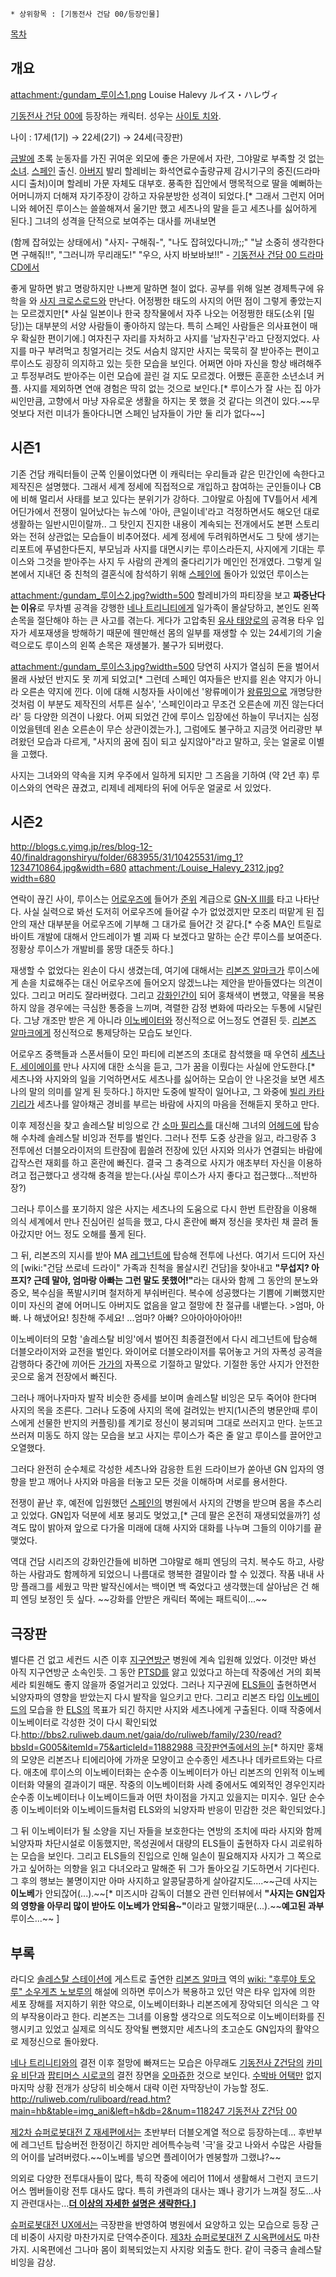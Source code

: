  * 상위항목 : [기동전사 건담 00/등장인물]

[[목차]]
== 개요 ==

attachment:/gundam_루이스1.png
Louise Halevy
ルイス・ハレヴィ

[[기동전사 건담 00]]에 등장하는 캐릭터. 성우는 [[사이토 치와]].

나이 : 17세(1기) → 22세(2기) → 24세(극장판)

[[금발]]에 초록 눈동자를 가진 귀여운 외모에 좋은 가문에서 자란, 그야말로 부족할 것 없는 [[소녀]]. [[스페인]] 출신. [[아버지]] 발리 할레비는 화석연료수출량규제 감시기구의 중진(드라마시디 출처)이며 할레비 가문 자체도 대부호. 풍족한 집안에서 맹목적으로 딸을 예뻐하는 어머니까지 더해져 자기주장이 강하고 자유분방한 성격이 되었다.[* 그래서 그런지 어머니와 헤어진 루이스는 쓸쓸해져서 울기만 했고 세츠나의 말을 듣고 세츠나를 싫어하게 된다.] 그녀의 성격을 단적으로 보여주는 대사를 꺼내보면 

(함께 잡혀있는 상태에서)
"사지- 구해줘-", "나도 잡혀있다니까;;"
"날 소중히 생각한다면 구해줘!!", "그러니까 무리래도!"
"우으, 사지 바보바보!!"
- [[기동전사 건담 00 드라마CD]]에서

좋게 말하면 밝고 명랑하지만 나쁘게 말하면 철이 없다. 공부를 위해 일본 경제특구에 유학을 와 [[사지 크로스로드]]와 만난다. 어정쩡한 태도의 사지의 어떤 점이 그렇게 좋았는지는 모르겠지만[* 사실 일본이나 한국 창작물에서 자주 나오는 어정쩡한 태도(소위 [밀당])는 대부분의 서양 사람들이 좋아하지 않는다. 특히 스페인 사람들은 의사표현이 매우 확실한 편이기에.] 여자친구 자리를 자처하고 사지를 '남자친구'라고 단정지었다. 사지를 마구 부려먹고 칭얼거리는 것도 서슴치 않지만 사지는 묵묵히 잘 받아주는 편이고 루이스도 굉장히 의지하고 있는 듯한 모습을 보인다. 어쩌면 아마 자신을 항상 배려해주고 투정부려도 받아주는 이런 모습에 끌린 걸 지도 모르겠다. 어쨌든 훈훈한 소년소녀 커플. 사지를 제외하면 연애 경험은 딱히 없는 것으로 보인다.[* 루이스가 잘 사는 집 아가씨인만큼, 고향에서 마냥 자유로운 생활을 하지는 못 했을 것 같다는 의견이 있다.~~무엇보다 저런 미녀가 돌아다니면 스페인 남자들이 가만 둘 리가 없다~~]
== 시즌1 ==
기존 건담 캐릭터들이 군쪽 인물이었다면 이 캐릭터는 우리들과 같은 민간인에 속한다고 제작진은 설명했다. 그래서 세계 정세에 직접적으로 개입하고 참여하는 군인들이나 CB에 비해 멀리서 사태를 보고 있다는 분위기가 강하다. 그야말로 아침에 TV틀어서 세계 어딘가에서 전쟁이 일어났다는 뉴스에 '아아, 큰일이네'라고 걱정하면서도 해오던 대로 생활하는 일반시민이랄까.. 그 탓인지 진지한 내용이 계속되는 전개에서도 본편 스토리와는 전혀 상관없는 모습들이 비추어졌다. 세계 정세에 두려워하면서도 그 탓에 생기는 리포트에 푸념한다든지, 부모님과 사지를 대면시키는 루이스라든지, 사지에게 기대는 루이스와 그것을 받아주는 사지 두 사람의 관계의 줄다리기가 메인인 전개였다. 그렇게 일본에서 지내던 중 친척의 결혼식에 참석하기 위해 [[스페인]]에 돌아가 있었던 루이스는 

attachment:/gundam_루이스2.jpg?width=500
할레비가의 파티장을 보고 '''짜증난다는 이유'''로 무차별 공격을 강행한 [[네나 트리니티]]에게 일가족이 몰살당하고, 본인도 왼쪽 손목을 절단해야 하는 큰 사고를 겪는다. 게다가 고압축된 [[유사 태양로]]의 공격용 타우 입자가 세포재생을 방해하기 때문에 웬만해선 몸의 일부를 재생할 수 있는 24세기의 기술력으로도 루이스의 왼쪽 손목은 재생불가. 불구가 되버렸다.

attachment:/gundam_루이스3.jpg?width=500
당연히 사지가 열심히 돈을 벌어서 몰래 사놨던 반지도 못 끼게 되었고[* 그런데 스페인 여자들은 반지를 왼손 약지가 아니라 오른손 약지에 낀다. 이에 대해 시청자들 사이에선 '왕류메이가 [[왕류밍]]으로 개명당한 것처럼 이 부분도 제작진의 서투른 실수', '스페인이라고 무조건 오른손에 끼진 않는다더라' 등 다양한 의견이 나왔다. 어찌 되었건 간에 루이스 입장에선 하늘이 무너지는 심정이었을텐데 왼손 오른손이 무슨 상관이겠는가.], 그럼에도 불구하고 지금껏 어리광만 부려왔던 모습과 다르게, "사지의 꿈에 짐이 되고 싶지않아"라고 말하고, 웃는 얼굴로 이별을 고했다.

사지는 그녀와의 약속을 지켜 우주에서 일하게 되지만 그 즈음을 기하여 (약 2년 후) 루이스와의 연락은 끊겼고, 리제네 레제타의 뒤에 어두운 얼굴로 서 있었다.

== 시즌2 ==
http://blogs.c.yimg.jp/res/blog-12-40/finaldragonshiryu/folder/683955/31/10425531/img_1?1234710864.jpg&width=680 
attachment:/Louise_Halevy_2312.jpg?width=680

연락이 끊긴 사이, 루이스는 [[어로우즈]]에 들어가 [[준위]] 계급으로 [[GN-X III]]를 타고 나타난다. 사실 실력으로 봐선 도저히 어로우즈에 들어갈 수가 없었겠지만 모조리 떠맡게 된 집안의 재산 대부분을 어로우즈에 기부해 그 대가로 들어간 것 같다.[* 수중 MA인 트릴로바이트 개발에 대해서 안드레이가 별 괴짜 다 보겠다고 말하는 순간 루이스를 보여준다. 정황상 루이스가 개발비를 몽땅 대준듯 하다.]

재생할 수 없었다는 왼손이 다시 생겼는데, 여기에 대해서는 [[리본즈 알마크]]가 루이스에게 손을 치료해주는 대신 어로우즈에 들어오지 않겠느냐는 제안을 받아들였다는 의견이 있다. 그리고 머리도 잘라버렸다. 그리고 [[강화인간]]이 되어 홍채색이 변했고, 약물을 복용하지 않을 경우에는 극심한 통증을 느끼며, 격렬한 감정 변화에 따라오는 두통에 시달린다. 그냥 개조만 받은 게 아니라 [[이노베이터]]와 정신적으로 어느정도 연결된 듯. [[리본즈 알마크]]에게 정신적으로 통제당하는 모습도 보인다.

어로우즈 중핵들과 스폰서들이 모인 파티에 리본즈의 초대로 참석했을 때 우연히 [[세츠나 F. 세이에이]]를 만나 사지에 대한 소식을 듣고, 그가 꿈을 이뤘다는 사실에 안도한다.[* 세츠나와 사지와의 일을 기억하면서도 세츠나를 싫어하는 모습이 안 나온것을 보면 세츠나의 말의 의미를 알게 된 듯하다.] 하지만 도중에 발작이 일어나고, 그 와중에 [[빌리 카타기리]]가 세츠나를 알아채곤 경비를 부르는 바람에 사지의 마음을 전해듣지 못하고 만다.

이후 제정신을 찾고 솔레스탈 비잉으로 간 [[소마 필리스]]를 대신해 그녀의 [[어헤드]]에 탑승해 수차례 솔레스탈 비잉과 전투를 벌인다. 그러나 전투 도중 상관을 잃고, 라그랑쥬 3 전투에선 더블오라이저의 트란잠에 휩쓸려 전장에 있던 사지와 의사가 연결되는 바람에 갑작스런 재회를 하고 혼란에 빠진다. 결국 그 충격으로 사지가 애초부터 자신을 이용하려고 접근했다고 생각해 충격을 받는다.(사실 루이스가 사지 좋다고 접근했다...적반하장?)

그러나 루이스를 포기하지 않은 사지는 세츠나의 도움으로 다시 한번 트란잠을 이용해 의식 세계에서 만나 진심어린 설득을 했고, 다시 혼란에 빠져 정신을 못차린 채 끌려 돌아갔지만 어느 정도 오해를 풀게 된다.

그 뒤, 리본즈의 지시를 받아 MA [[레그넌트]]에 탑승해 전투에 나선다. 여기서 드디어 자신의 [wiki:"건담 쓰로네 드라이" 가족과 친척을 몰살시킨 건담]을 찾아내고 '''"무섭지? 아프지? 근데 말야, 엄마랑 아빠는 그런 말도 못했어!"'''라는 대사와 함께 그 동안의 분노와 증오, 복수심을 폭발시키며 철저하게 부숴버린다. 복수에 성공했다는 기쁨에 기뻐했지만 이미 자신의 곁에 어머니도 아버지도 없음을 알고 절망에 찬 절규를 내뱉는다.
>엄마, 아빠. 나 해냈어요! 칭찬해 주세요! ...엄마? 아빠? 으아아아아아아!!

이노베이터의 모함 '솔레스탈 비잉'에서 벌어진 최종결전에서 다시 레그넌트에 탑승해 더블오라이저와 교전을 벌인다. 와이어로 더블오라이저를 묶어놓고 거의 자폭성 공격을 감행하다 중간에 끼어든 [[가가]]의 자폭으로 기절하고 말았다. 기절한 동안 사지가 안전한 곳으로 옮겨 전장에서 빠진다.

그러나 깨어나자마자 발작 비슷한 증세를 보이며 솔레스탈 비잉은 모두 죽어야 한다며 사지의 목을 조른다. 그러나 도중에 사지의 목에 걸려있는 반지(1시즌의 병문안때 루이스에게 선물한 반지의 커플링)를 계기로 정신이 붕괴되며 그대로 쓰러지고 만다. 눈뜨고 쓰러져 미동도 하지 않는 모습을 보고 사지는 루이스가 죽은 줄 알고 루이스를 끌어안고 오열했다.

그러다 완전히 순수체로 각성한 세츠나와 감응한 트윈 드라이브가 쏟아낸 GN 입자의 영향을 받고 깨어나 사지와 마음을 터놓고 모든 것을 이해하며 서로를 용서한다.

전쟁이 끝난 후, 예전에 입원했던 [[스페인]]의 병원에서 사지의 간병을 받으며 몸을 추스리고 있었다. GN입자 덕분에 세포 붕괴도 멎었고,[* 근데 팔은 온전히 재생되었을까?] 성격도 많이 밝아져 앞으로 다가올 미래에 대해 사지와 대화를 나누며 그들의 이야기를 끝맺었다.

역대 건담 시리즈의 강화인간들에 비하면 그야말로 해피 엔딩의 극치. 복수도 하고, 사랑하는 사람과도 함께하게 되었으니 나름대로 행복한 결말이라 할 수 있겠다. 작품 내내 사망 플래그를 세웠고 막판 발작신에서는 백이면 백 죽었다고 생각했는데 살아남은 건 해피 엔딩 보정인 듯 싶다. ~~강화를 안받은 캐릭터 쪽에는 패트릭이...~~
== 극장판 ==
별다른 건 없고 세컨드 시즌 이후 [[지구연방군]] 병원에 계속 입원해 있었다. 이것만 봐선 아직 지구연방군 소속인듯. 그 동안 [[PTSD]]를 앓고 있었다고 하는데 작중에선 거의 회복세라 퇴원해도 좋지 않을까 중얼거리고 있었다. 그러나 지구권에 [[ELS]]들이 출현하면서 뇌양자파의 영향을 받았는지 다시 발작을 일으키고 만다. 그리고 리본즈 타입 [[이노베이드]]의 모습을 한 [[ELS]]의 목표가 되긴 하지만 사지와 세츠나에게 구출된다. 이때 작중에서 이노베이터로 각성한 것이 다시 확인되었다.[[http://bbs2.ruliweb.daum.net/gaia/do/ruliweb/family/230/read?bbsId=G005&itemId=75&articleId=11882988 극장판연출에서의 눈]][* 하지만 홍채의 모양은 리본즈나 티에리아에 가까운 모양이고 순수종인 세츠나나 데카르트와는 다르다. 애초에 루이스의 이노베이터화는 순수종 이노베이터가 아닌 리본즈의 인위적 이노베이터화 약물의 결과이기 때문. 작중의 이노베이터화 사례 중에서도 예외적인 경우인지라 순수종 이노베이터나 이노베이드들과 어떤 차이점을 가지고 있을지는 미지수. 일단 순수종 이노베이터와 이노베이드들처럼 ELS와의 뇌양자파 반응이 민감한 것은 확인되었다.] 

그 뒤 이노베이터가 될 소양을 지닌 자들을 보호한다는 연방의 조치에 따라 사지와 함께 뇌양자파 차단시설로 이동했지만, 목성권에서 대량의 ELS들이 출현하자 다시 괴로워하는 모습을 보인다. 그리고 ELS들의 진입으로 인해 일손이 필요해지자 사지가 그 쪽으로 가고 싶어하는 의향을 읽고 다녀오라고 말해준 뒤 그가 돌아오길 기도하면서 기다린다. 그 후의 행보는 불명이지만 아마 사지하고 알콩달콩하게 살아갈지도....~~근데 사지는 '''이노베'''가 안되잖어(...).~~[* 미즈시마 감독이 더블오 관련 인터뷰에서 '''"사지는 GN입자의 영향을 아무리 많이 받아도 이노베가 안되욤~"'''이라고 말했기때문(...).~~'''예고된 과부''' 루이스...~~ ]

== 부록 ==
라디오 [[솔레스탈 스테이션]]에 게스트로 출연한 [[리본즈 알마크]] 역의 [[wiki: "후루야 토오루" 소우게츠 노보루]]의 해설에 의하면 루이스가 복용하고 있던 약은 타우 입자에 의한 세포 장해를 저지하기 위한 약으로, 이노베이터화나 리본즈에게 장악되던 의식은 그 약의 부작용이라고 한다. 리본즈는 그녀를 이용할 생각으로 의도적으로 이노베이터화를 진행시키고 있었고 실제로 의식도 장악될 뻔했지만 세츠나의 초고순도 GN입자의 활약으로 제정신으로 돌아왔다.

[[네나 트리니티]]와의 결전 이후 절망에 빠져드는 모습은 아무래도 [[기동전사 Z건담]]의 [[카미유 비단]]과 [[팝티머스 시로코]]의 결전 장면을 [[오마쥬]]한 것으로 보인다. [[수박바 어택]]만 없지 마지막 상황 전개가 상당히 비슷해서 대략 이런 자막장난이 가능할 정도.  [[http://ruliweb.com/ruliboard/read.htm?main=hb&table=img_ani&left=h&db=2&num=118247 기동전사 Z건담 00]]

[[제2차 슈퍼로봇대전 Z 재세편]]에서는 초반부터 더블오계열 적으로 등장하는데... 후반부에 레그넌트 탑승버전 한정이긴 하지만 레어특수능력 '극'을 갖고 나와서 수많은 사람들의 어이를 날려버렸다.~~이노베를 넣으면 플레이어가 멘붕할까 그랬냐?~~

{{{#!html
<iframe width="560" height="315" src="//www.youtube.com/embed/TmXECHTIxLk?list=UUOUhrmZQ0hXslxzAqWAhkVQ" frameborder="0" allowfullscreen></iframe>
}}}

의외로 다양한 전투대사들이 많다, 특히 작중에 에리어 11에서 생활해서 그런지 코드기어스 멤버들이랑 전투 대사도 많다. 특히 카렌과의 대사는 꽤나 광기가 느껴질 정도...사지 관련대사는...'''[[더 이상의 자세한 설명은 생략한다.]]]'''

[[슈퍼로봇대전 UX]]에서는 극장판을 반영하여 병원에서 요양하고 있는 모습으로 등장 근데 비중이 사지랑 마찬가지로 단역수준이다. [[제3차 슈퍼로봇대전 Z 시옥편]]에서도 마찬가지. 시옥편에선 그나마 몸이 회복되었는지 사지랑 외출도 한다. 같이 극중극 솔레스탈 비잉을 감상.
